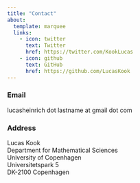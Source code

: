 ```yaml
---
title: "Contact"
about:
  template: marquee
  links:
    - icon: twitter
      text: Twitter
      href: https://twitter.com/KookLucas
    - icon: github
      text: GitHub
      href: https://github.com/LucasKook
---
```


### Email

lucasheinrich dot lastname at gmail dot com

### Address

Lucas Kook  
Department for Mathematical Sciences  
University of Copenhagen  
Universitetspark 5  
DK-2100 Copenhagen
